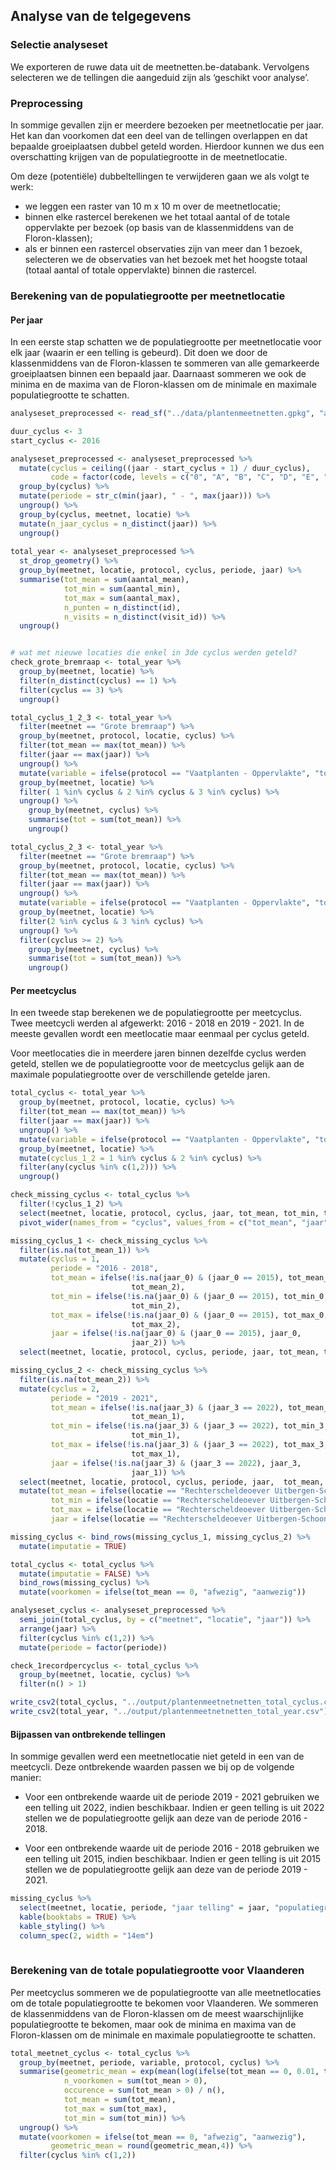 ## Analyse van de telgegevens

### Selectie analyseset

We exporteren de ruwe data uit de meetnetten.be-databank.
Vervolgens selecteren we de tellingen die aangeduid zijn als 'geschikt voor analyse'.

### Preprocessing

In sommige gevallen zijn er meerdere bezoeken per meetnetlocatie per jaar.
Het kan dan voorkomen dat een deel van de tellingen overlappen en dat bepaalde groeiplaatsen dubbel geteld worden.
Hierdoor kunnen we dus een overschatting krijgen van de populatiegrootte in de meetnetlocatie.

Om deze (potentiële) dubbeltellingen te verwijderen gaan we als volgt te werk:

-   we leggen een raster van 10 m x 10 m over de meetnetlocatie;
-   binnen elke rastercel berekenen we het totaal aantal of de totale oppervlakte per bezoek (op basis van de klassenmiddens van de Floron-klassen);
-   als er binnen een rastercel observaties zijn van meer dan 1 bezoek, selecteren we de observaties van het bezoek met het hoogste totaal (totaal aantal of totale oppervlakte) binnen die rastercel.

### Berekening van de populatiegrootte per meetnetlocatie

#### Per jaar

In een eerste stap schatten we de populatiegrootte per meetnetlocatie voor elk jaar (waarin er een telling is gebeurd).
Dit doen we door de klassenmiddens van de Floron-klassen te sommeren van alle gemarkeerde groeiplaatsen binnen een bepaald jaar.
Daarnaast sommeren we ook de minima en de maxima van de Floron-klassen om de minimale en maximale populatiegrootte te schatten.

```r

analyseset_preprocessed <- read_sf("../data/plantenmeetnetten.gpkg", "analyseset_preprocessed")

duur_cyclus <- 3
start_cyclus <- 2016

analyseset_preprocessed <- analyseset_preprocessed %>%
  mutate(cyclus = ceiling((jaar - start_cyclus + 1) / duur_cyclus),
         code = factor(code, levels = c("0", "A", "B", "C", "D", "E", "F", "G"))) %>%
  group_by(cyclus) %>%
  mutate(periode = str_c(min(jaar), " - ", max(jaar))) %>%
  ungroup() %>%
  group_by(cyclus, meetnet, locatie) %>%
  mutate(n_jaar_cyclus = n_distinct(jaar)) %>%
  ungroup()
 
total_year <- analyseset_preprocessed %>%
  st_drop_geometry() %>%
  group_by(meetnet, locatie, protocol, cyclus, periode, jaar) %>%
  summarise(tot_mean = sum(aantal_mean),
            tot_min = sum(aantal_min),
            tot_max = sum(aantal_max),
            n_punten = n_distinct(id),
            n_visits = n_distinct(visit_id)) %>%
  ungroup()



```

```r
# wat met nieuwe locaties die enkel in 3de cyclus werden geteld?
check_grote_bremraap <- total_year %>%
  group_by(meetnet, locatie) %>%
  filter(n_distinct(cyclus) == 1) %>%
  filter(cyclus == 3) %>%
  ungroup()

total_cyclus_1_2_3 <- total_year %>%
  filter(meetnet == "Grote bremraap") %>%
  group_by(meetnet, protocol, locatie, cyclus) %>%
  filter(tot_mean == max(tot_mean)) %>%
  filter(jaar == max(jaar)) %>%
  ungroup() %>%
  mutate(variable = ifelse(protocol == "Vaatplanten - Oppervlakte", "totaal oppervlakte (m²)", "totaal aantal")) %>%
  group_by(meetnet, locatie) %>%
  filter( 1 %in% cyclus & 2 %in% cyclus & 3 %in% cyclus) %>%
  ungroup() %>%
    group_by(meetnet, cyclus) %>%
    summarise(tot = sum(tot_mean)) %>%
    ungroup()

total_cyclus_2_3 <- total_year %>%
  filter(meetnet == "Grote bremraap") %>%
  group_by(meetnet, protocol, locatie, cyclus) %>%
  filter(tot_mean == max(tot_mean)) %>%
  filter(jaar == max(jaar)) %>%
  ungroup() %>%
  mutate(variable = ifelse(protocol == "Vaatplanten - Oppervlakte", "totaal oppervlakte (m²)", "totaal aantal")) %>%
  group_by(meetnet, locatie) %>%
  filter(2 %in% cyclus & 3 %in% cyclus) %>%
  ungroup() %>%
  filter(cyclus >= 2) %>%
    group_by(meetnet, cyclus) %>%
    summarise(tot = sum(tot_mean)) %>%
    ungroup()
```

#### Per meetcyclus

In een tweede stap berekenen we de populatiegrootte per meetcyclus.
Twee meetcycli werden al afgewerkt: 2016 - 2018 en 2019 - 2021.
In de meeste gevallen wordt een meetlocatie maar eenmaal per cyclus geteld.

Voor meetlocaties die in meerdere jaren binnen dezelfde cyclus werden geteld, stellen we de populatiegrootte voor de meetcyclus gelijk aan de maximale populatiegrootte over de verschillende getelde jaren.

```r
total_cyclus <- total_year %>%
  group_by(meetnet, protocol, locatie, cyclus) %>%
  filter(tot_mean == max(tot_mean)) %>%
  filter(jaar == max(jaar)) %>%
  ungroup() %>%
  mutate(variable = ifelse(protocol == "Vaatplanten - Oppervlakte", "totaal oppervlakte (m²)", "totaal aantal")) %>%
  group_by(meetnet, locatie) %>%
  mutate(cyclus_1_2 = 1 %in% cyclus & 2 %in% cyclus) %>%
  filter(any(cyclus %in% c(1,2))) %>%
  ungroup()

check_missing_cyclus <- total_cyclus %>%
  filter(!cyclus_1_2) %>%
  select(meetnet, locatie, protocol, cyclus, jaar, tot_mean, tot_min, tot_max, variable) %>%
  pivot_wider(names_from = "cyclus", values_from = c("tot_mean", "jaar", "tot_min", "tot_max"))

missing_cyclus_1 <- check_missing_cyclus %>%
  filter(is.na(tot_mean_1)) %>%
  mutate(cyclus = 1,
         periode = "2016 - 2018",
         tot_mean = ifelse(!is.na(jaar_0) & (jaar_0 == 2015), tot_mean_0,
                           tot_mean_2),
         tot_min = ifelse(!is.na(jaar_0) & (jaar_0 == 2015), tot_min_0,
                           tot_min_2),
         tot_max = ifelse(!is.na(jaar_0) & (jaar_0 == 2015), tot_max_0,
                           tot_max_2),
         jaar = ifelse(!is.na(jaar_0) & (jaar_0 == 2015), jaar_0,
                           jaar_2)) %>%
  select(meetnet, locatie, protocol, cyclus, periode, jaar, tot_mean, tot_min, tot_max, variable)

missing_cyclus_2 <- check_missing_cyclus %>%
  filter(is.na(tot_mean_2)) %>%
  mutate(cyclus = 2,
         periode = "2019 - 2021",
         tot_mean = ifelse(!is.na(jaar_3) & (jaar_3 == 2022), tot_mean_3,
                           tot_mean_1),
         tot_min = ifelse(!is.na(jaar_3) & (jaar_3 == 2022), tot_min_3,
                           tot_min_1),
         tot_max = ifelse(!is.na(jaar_3) & (jaar_3 == 2022), tot_max_3,
                           tot_max_1),
         jaar = ifelse(!is.na(jaar_3) & (jaar_3 == 2022), jaar_3,
                           jaar_1)) %>%
  select(meetnet, locatie, protocol, cyclus, periode, jaar,  tot_mean, tot_min, tot_max, variable) %>%
  mutate(tot_mean = ifelse(locatie == "Rechterscheldeoever Uitbergen-Schoonaarde", 0, tot_mean),
         tot_min = ifelse(locatie == "Rechterscheldeoever Uitbergen-Schoonaarde", 0, tot_min),
         tot_max = ifelse(locatie == "Rechterscheldeoever Uitbergen-Schoonaarde", 0, tot_max),
         jaar = ifelse(locatie == "Rechterscheldeoever Uitbergen-Schoonaarde", 2021, jaar))

missing_cyclus <- bind_rows(missing_cyclus_1, missing_cyclus_2) %>%
  mutate(imputatie = TRUE)

total_cyclus <- total_cyclus %>%
  mutate(imputatie = FALSE) %>%
  bind_rows(missing_cyclus) %>%
  mutate(voorkomen = ifelse(tot_mean == 0, "afwezig", "aanwezig"))

analyseset_cyclus <- analyseset_preprocessed %>%
  semi_join(total_cyclus, by = c("meetnet", "locatie", "jaar")) %>%
  arrange(jaar) %>%
  filter(cyclus %in% c(1,2)) %>%
  mutate(periode = factor(periode))

check_1recordpercyclus <- total_cyclus %>%
  group_by(meetnet, locatie, cyclus) %>%
  filter(n() > 1)

write_csv2(total_cyclus, "../output/plantenmeetnetnetten_total_cyclus.csv")
write_csv2(total_year, "../output/plantenmeetnetnetten_total_year.csv")
```

#### Bijpassen van ontbrekende tellingen

In sommige gevallen werd een meetnetlocatie niet geteld in een van de meetcycli.
Deze ontbrekende waarden passen we bij op de volgende manier:

-   Voor een ontbrekende waarde uit de periode 2019 - 2021 gebruiken we een telling uit 2022, indien beschikbaar.
    Indien er geen telling is uit 2022 stellen we de populatiegrootte gelijk aan deze van de periode 2016 - 2018.

-   Voor een ontbrekende waarde uit de periode 2016 - 2018 gebruiken we een telling uit 2015, indien beschikbaar.
    Indien er geen telling is uit 2015 stellen we de populatiegrootte gelijk aan deze van de periode 2019 - 2021.

```r
missing_cyclus %>%
  select(meetnet, locatie, periode, "jaar telling" = jaar, "populatiegrootte" = tot_mean) %>%
  kable(booktabs = TRUE) %>%
  kable_styling() %>%
  column_spec(2, width = "14em")
  
```

### Berekening van de totale populatiegrootte voor Vlaanderen

Per meetcyclus sommeren we de populatiegrootte van alle meetnetlocaties om de totale populatiegrootte te bekomen voor Vlaanderen.
We sommeren de klassenmiddens van de Floron-klassen om de meest waarschijnlijke populatiegrootte te bekomen, maar ook de minima en maxima van de Floron-klassen om de minimale en maximale populatiegrootte te schatten.

```r

total_meetnet_cyclus <- total_cyclus %>%
  group_by(meetnet, periode, variable, protocol, cyclus) %>%
  summarise(geometric_mean = exp(mean(log(ifelse(tot_mean == 0, 0.01, tot_mean)))),
            n_voorkomen = sum(tot_mean > 0),
            occurence = sum(tot_mean > 0) / n(),
            tot_mean = sum(tot_mean),
            tot_max = sum(tot_max),
            tot_min = sum(tot_min)) %>%
  ungroup() %>%
  mutate(voorkomen = ifelse(tot_mean == 0, "afwezig", "aanwezig"),
         geometric_mean = round(geometric_mean,4)) %>%
  filter(cyclus %in% c(1,2))
```
